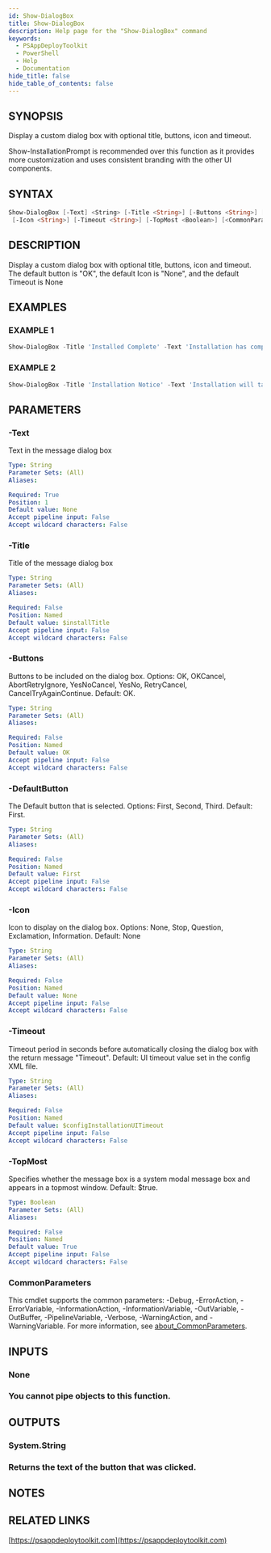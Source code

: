 ```yaml
---
id: Show-DialogBox
title: Show-DialogBox
description: Help page for the "Show-DialogBox" command
keywords:
  - PSAppDeployToolkit
  - PowerShell
  - Help
  - Documentation
hide_title: false
hide_table_of_contents: false
---
```


## SYNOPSIS

Display a custom dialog box with optional title, buttons, icon and timeout.

Show-InstallationPrompt is recommended over this function as it provides more customization and uses consistent branding with the other UI components.

## SYNTAX

```powershell
Show-DialogBox [-Text] <String> [-Title <String>] [-Buttons <String>] [-DefaultButton <String>]
 [-Icon <String>] [-Timeout <String>] [-TopMost <Boolean>] [<CommonParameters>]
```

## DESCRIPTION

Display a custom dialog box with optional title, buttons, icon and timeout.
The default button is "OK", the default Icon is "None", and the default Timeout is None

## EXAMPLES

### EXAMPLE 1

```powershell
Show-DialogBox -Title 'Installed Complete' -Text 'Installation has completed. Please click OK and restart your computer.' -Icon 'Information'
```

### EXAMPLE 2

```powershell
Show-DialogBox -Title 'Installation Notice' -Text 'Installation will take approximately 30 minutes. Do you wish to proceed?' -Buttons 'OKCancel' -DefaultButton 'Second' -Icon 'Exclamation' -Timeout 600 -Topmost $false
```

## PARAMETERS

### -Text

Text in the message dialog box

```yaml
Type: String
Parameter Sets: (All)
Aliases:

Required: True
Position: 1
Default value: None
Accept pipeline input: False
Accept wildcard characters: False
```

### -Title

Title of the message dialog box

```yaml
Type: String
Parameter Sets: (All)
Aliases:

Required: False
Position: Named
Default value: $installTitle
Accept pipeline input: False
Accept wildcard characters: False
```

### -Buttons

Buttons to be included on the dialog box.
Options: OK, OKCancel, AbortRetryIgnore, YesNoCancel, YesNo, RetryCancel, CancelTryAgainContinue.
Default: OK.

```yaml
Type: String
Parameter Sets: (All)
Aliases:

Required: False
Position: Named
Default value: OK
Accept pipeline input: False
Accept wildcard characters: False
```

### -DefaultButton

The Default button that is selected.
Options: First, Second, Third.
Default: First.

```yaml
Type: String
Parameter Sets: (All)
Aliases:

Required: False
Position: Named
Default value: First
Accept pipeline input: False
Accept wildcard characters: False
```

### -Icon

Icon to display on the dialog box.
Options: None, Stop, Question, Exclamation, Information.
Default: None

```yaml
Type: String
Parameter Sets: (All)
Aliases:

Required: False
Position: Named
Default value: None
Accept pipeline input: False
Accept wildcard characters: False
```

### -Timeout

Timeout period in seconds before automatically closing the dialog box with the return message "Timeout".
Default: UI timeout value set in the config XML file.

```yaml
Type: String
Parameter Sets: (All)
Aliases:

Required: False
Position: Named
Default value: $configInstallationUITimeout
Accept pipeline input: False
Accept wildcard characters: False
```

### -TopMost

Specifies whether the message box is a system modal message box and appears in a topmost window.
Default: $true.

```yaml
Type: Boolean
Parameter Sets: (All)
Aliases:

Required: False
Position: Named
Default value: True
Accept pipeline input: False
Accept wildcard characters: False
```

### CommonParameters

This cmdlet supports the common parameters: -Debug, -ErrorAction, -ErrorVariable, -InformationAction, -InformationVariable, -OutVariable, -OutBuffer, -PipelineVariable, -Verbose, -WarningAction, and -WarningVariable. For more information, see [about_CommonParameters](http://go.microsoft.com/fwlink/?LinkID=113216).

## INPUTS

### None

### You cannot pipe objects to this function.

## OUTPUTS

### System.String

### Returns the text of the button that was clicked.

## NOTES

## RELATED LINKS

[https://psappdeploytoolkit.com](https://psappdeploytoolkit.com)
